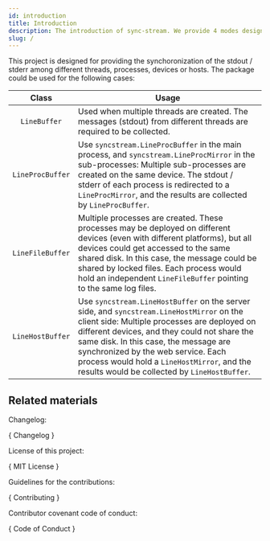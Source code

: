 ```yaml
---
id: introduction
title: Introduction
description: The introduction of sync-stream. We provide 4 modes designed for different cases.
slug: /
---
```




This project is designed for providing the synchoronization of the stdout / stderr among different threads, processes, devices or hosts. The package could be used for the following cases:

|      Class       | <center>Usage</center>                                                                                                                                                                                                                                                                                                                                                   |
| :--------------: | :----------------------------------------------------------------------------------------------------------------------------------------------------------------------------------------------------------------------------------------------------------------------------------------------------------------------------------------------------------------------- |
|   `LineBuffer`   | Used when multiple threads are created. The messages (stdout) from different threads are required to be collected.                                                                                                                                                                                                                                                       |
| `LineProcBuffer` | Use `syncstream.LineProcBuffer` in the main process, and `syncstream.LineProcMirror` in the sub-processes: Multiple sub-processes are created on the same device. The stdout / stderr of each process is redirected to a `LineProcMirror`, and the results are collected by `LineProcBuffer`.                                                                            |
| `LineFileBuffer` | Multiple processes are created. These processes may be deployed on different devices (even with different platforms), but all devices could get accessed to the same shared disk. In this case, the message could be shared by locked files. Each process would hold an independent `LineFileBuffer` pointing to the same log files.                                     |
| `LineHostBuffer` | Use `syncstream.LineHostBuffer` on the server side, and `syncstream.LineHostMirror` on the client side: Multiple processes are deployed on different devices, and they could not share the same disk. In this case, the message are synchronized by the web service. Each process would hold a `LineHostMirror`, and the results would be collected by `LineHostBuffer`. |

## Related materials

Changelog:

<p>
  {
    <DarkButton
      to={repoURL("blob/main/Changelog.md")}
      icon={octClock16}
    >
      Changelog
    </DarkButton>
  }
</p>

License of this project:

<p>
  {
    <DarkButton to={repoURL("blob/main/LICENSE")} icon={octLaw16}>
      MIT License
    </DarkButton>
  }
</p>

Guidelines for the contributions:

<p>
  {
    <DarkButton
      to={repoURL("blob/main/CONTRIBUTING.md")}
      icon={octRepoForked16}
    >
      Contributing
    </DarkButton>
  }
</p>

Contributor covenant code of conduct:

<p>
  {
    <DarkButton
      to={repoURL("blob/main/CODE_OF_CONDUCT.md")}
      icon={octShareAndroid16}
    >
      Code of Conduct
    </DarkButton>
  }
</p>
